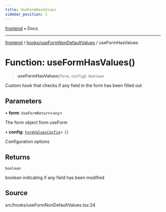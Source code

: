 ```yaml
---
title: UseFormHasValues
sidebar_position: 1
---
```


[frontend](../../..) • Docs

***

[frontend](../../..) / [hooks/useFormNonDefaultValues](..) / useFormHasValues

# Function: useFormHasValues()

> **useFormHasValues**(`form`, `config`): `boolean`

Custom hook that checks if any field in the form has been filled out

## Parameters

• **form**: `UseFormReturn`\<`any`\>

The form object from useForm

• **config**: [`FormValuesConfig`](../interfaces/FormValuesConfig)= `{}`

Configuration options

## Returns

`boolean`

boolean indicating if any field has been modified

## Source

src/hooks/useFormNonDefaultValues.tsx:24

